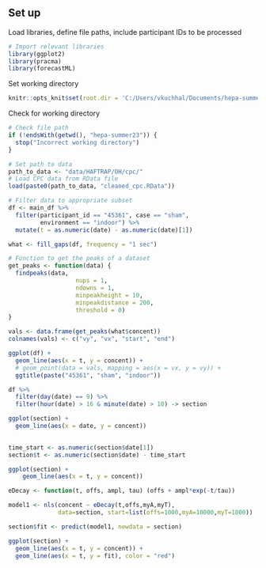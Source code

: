 ## Set up
Load libraries, define file paths, include participant IDs to be processed
```r
# Import relevant libraries
library(ggplot2)
library(pracma)
library(forecastML)
```

Set working directory
```r
knitr::opts_knit$set(root.dir = 'C:/Users/vkuchhal/Documents/hepa-summer23')
```

Check for working directory
```r
# Check file path
if (!endsWith(getwd(), "hepa-summer23")) {
  stop("Incorrect working directory")
}
```

```r
# Set path to data
path_to_data <- "data/HAFTRAP/OH/cpc/"
# Load CPC data from RData file
load(paste0(path_to_data, "cleaned_cpc.RData"))
```


```r
# Filter data to appropriate subset
df <- main_df %>%
  filter(participant_id == "45361", case == "sham", 
         environment == "indoor") %>%
  mutate(t = as.numeric(date) - as.numeric(date)[1])

what <- fill_gaps(df, frequency = "1 sec")
```


```r
# Function to get the peaks of a dataset
get_peaks <- function(data) {
  findpeaks(data,
                   nups = 1,
                   ndowns = 1,
                   minpeakheight = 10,
                   minpeakdistance = 200,
                   threshold = 0)
}

vals <- data.frame(get_peaks(what$concent))
colnames(vals) <- c("vy", "vx", "start", "end") 
```


```r
ggplot(df) +
  geom_line(aes(x = t, y = concent)) +
  # geom_point(data = vals, mapping = aes(x = vx, y = vy)) +
  ggtitle(paste("45361", "sham", "indoor"))
```

```r
df %>%
  filter(day(date) == 9) %>%
  filter(hour(date) > 16 & minute(date) > 10) -> section

ggplot(section) +
  geom_line(aes(x = date, y = concent))
  
```

```r
time_start <- as.numeric(section$date[1])
section$t <- as.numeric(section$date) - time_start

ggplot(section) +
    geom_line(aes(x = t, y = concent))
```

```r
eDecay <- function(t, offs, ampl, tau) (offs + ampl*exp(-t/tau))

model1 <- nls(concent ~ eDecay(t,offs,myA,myT), 
              data=section, start=list(offs=1000,myA=10000,myT=1000))

```

```r
section$fit <- predict(model1, newdata = section)
```


```r
ggplot(section) +
  geom_line(aes(x = t, y = concent)) +
  geom_line(aes(x = t, y = fit), color = "red")
```

